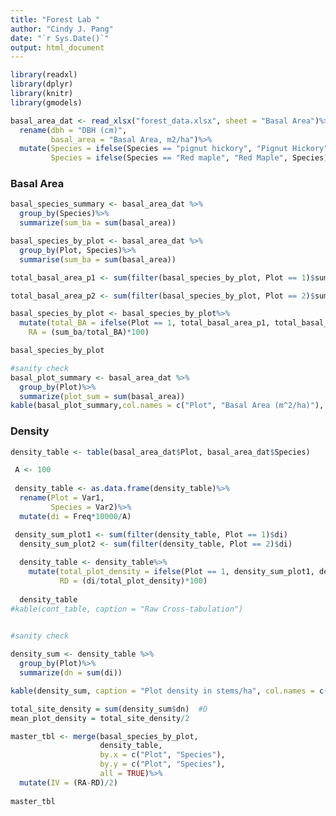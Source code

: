 ```yaml
---
title: "Forest Lab "
author: "Cindy J. Pang"
date: "`r Sys.Date()`"
output: html_document
---
```


```r
library(readxl)
library(dplyr)
library(knitr)
library(gmodels)

basal_area_dat <- read_xlsx("forest_data.xlsx", sheet = "Basal Area")%>%
  rename(dbh = "DBH (cm)",
         basal_area = "Basal Area, m2/ha")%>%
  mutate(Species = ifelse(Species == "pignut hickory", "Pignut Hickory", Species),
         Species = ifelse(Species == "Red maple", "Red Maple", Species))

```

### Basal Area 

```r
basal_species_summary <- basal_area_dat %>%
  group_by(Species)%>%
  summarize(sum_ba = sum(basal_area))

basal_species_by_plot <- basal_area_dat %>%
  group_by(Plot, Species)%>%
  summarise(sum_ba = sum(basal_area))

total_basal_area_p1 <- sum(filter(basal_species_by_plot, Plot == 1)$sum_ba)

total_basal_area_p2 <- sum(filter(basal_species_by_plot, Plot == 2)$sum_ba)

basal_species_by_plot <- basal_species_by_plot%>%
  mutate(total_BA = ifelse(Plot == 1, total_basal_area_p1, total_basal_area_p2),
    RA = (sum_ba/total_BA)*100)

basal_species_by_plot
```



```r

#sanity check 
basal_plot_summary <- basal_area_dat %>%
  group_by(Plot)%>%
  summarize(plot_sum = sum(basal_area))
kable(basal_plot_summary,col.names = c("Plot", "Basal Area (m^2/ha)"), caption = "Basal Area by Plot")
```

### Density 

```r
density_table <- table(basal_area_dat$Plot, basal_area_dat$Species)

 A <- 100
 
 density_table <- as.data.frame(density_table)%>%
  rename(Plot = Var1,
         Species = Var2)%>%
  mutate(di = Freq*10000/A)

 density_sum_plot1 <- sum(filter(density_table, Plot == 1)$di)
  density_sum_plot2 <- sum(filter(density_table, Plot == 2)$di)
 
  density_table <- density_table%>%
    mutate(total_plot_density = ifelse(Plot == 1, density_sum_plot1, density_sum_plot2),
           RD = (di/total_plot_density)*100)
  
  density_table
#kable(cont_table, caption = "Raw Cross-tabulation")
 
```


```r
#sanity check 

density_sum <- density_table %>%
  group_by(Plot)%>%
  summarize(dn = sum(di))

kable(density_sum, caption = "Plot density in stems/ha", col.names = c("Plot", "Plot density (stems/ha)"))

total_site_density = sum(density_sum$dn)  #D
mean_plot_density = total_site_density/2
```

```r
master_tbl <- merge(basal_species_by_plot,
                    density_table,
                    by.x = c("Plot", "Species"), 
                    by.y = c("Plot", "Species"),
                    all = TRUE)%>%
  mutate(IV = (RA-RD)/2)
  
master_tbl
```


